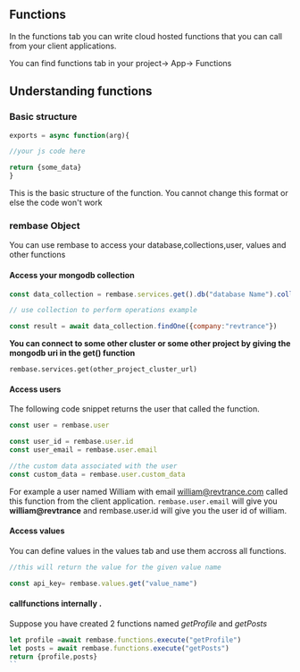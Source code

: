 ## Functions

In the functions tab you can write cloud hosted functions that you can call from your client applications. 

You can find functions tab in your project-> App-> Functions



## Understanding functions


###  Basic structure

```js
exports = async function(arg){

//your js code here

return {some_data}
}
```
This is the basic structure of the function. You cannot change this format or else the code won't work

### rembase Object
You can use rembase to access your database,collections,user, values and other functions

#### Access your mongodb collection
```js
const data_collection = rembase.services.get().db("database Name").collection("Collection name")

// use collection to perform operations example

const result = await data_collection.findOne({company:"revtrance"})


```
**You can connect to some other cluster or some other project by giving the mongodb uri in the get() function**
``` 
rembase.services.get(other_project_cluster_url)
```


#### Access users
The following code snippet returns the user that called the function.
```js
const user = rembase.user

const user_id = rembase.user.id
const user_email = rembase.user.email

//the custom data associated with the user
const custom_data = rembase.user.custom_data

```

For example a user named William with email william@revtrance.com called this function from the client application.
`rembase.user.email` will give you **william@revtrance** and rembase.user.id will give you the user id of william.

#### Access values
You can define values in the values tab and use them accross all functions.

```js
//this will return the value for the given value name

const api_key= rembase.values.get("value_name")


```

#### callfunctions internally .

Suppose you have created 2 functions named *getProfile* and *getPosts*

```js
let profile =await rembase.functions.execute("getProfile")
let posts = await rembase.functions.execute("getPosts")
return {profile,posts}
``